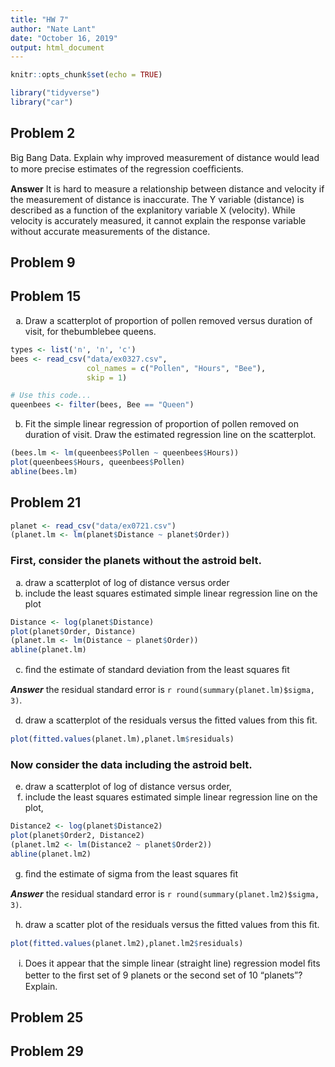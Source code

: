 ```yaml
---
title: "HW 7"
author: "Nate Lant"
date: "October 16, 2019"
output: html_document
---
```


```r
knitr::opts_chunk$set(echo = TRUE)

library("tidyverse")
library("car")
```

## Problem 2
Big Bang Data. Explain why improved measurement of distance would lead to more precise estimates of the regression coefﬁcients.

**Answer** It is hard to measure a relationship between distance and velocity if the measurement of distance is inaccurate. The Y variable (distance) is described as a function of the explanitory variable X (velocity). While velocity is accurately measured, it cannot explain the response variable without accurate measurements of the distance.

## Problem 9


## Problem 15
(a) Draw a scatterplot of proportion of pollen removed versus duration of visit, for thebumblebee queens. 

```r
types <- list('n', 'n', 'c')
bees <- read_csv("data/ex0327.csv",
                 col_names = c("Pollen", "Hours", "Bee"), 
                 skip = 1)

# Use this code...
queenbees <- filter(bees, Bee == "Queen")
```

(b) Fit the simple linear regression of proportion of pollen removed on duration of visit. Draw the estimated regression line on the scatterplot.

```r
(bees.lm <- lm(queenbees$Pollen ~ queenbees$Hours))
plot(queenbees$Hours, queenbees$Pollen)
abline(bees.lm)
```

## Problem 21
```r
planet <- read_csv("data/ex0721.csv")
(planet.lm <- lm(planet$Distance ~ planet$Order))
```
### First, consider the planets without the astroid belt.
(a) draw a scatterplot of log of distance versus order
(b) include the least squares estimated simple linear regression line on the plot
```r
Distance <- log(planet$Distance)
plot(planet$Order, Distance)
(planet.lm <- lm(Distance ~ planet$Order))
abline(planet.lm)

```

(c) ﬁnd the estimate of standard deviation from the least squares ﬁt

***Answer*** the residual standard error is `r round(summary(planet.lm)$sigma, 3)`.

(d) draw a scatterplot of the residuals versus the ﬁtted values from this ﬁt. 
```r
plot(fitted.values(planet.lm),planet.lm$residuals)
```

### Now consider the data including the astroid belt.
(e) draw a scatterplot of log of distance versus order, 
(f) include the least squares estimated simple linear regression line on the plot, 
```r
Distance2 <- log(planet$Distance2)
plot(planet$Order2, Distance2)
(planet.lm2 <- lm(Distance2 ~ planet$Order2))
abline(planet.lm2)
```

(g) ﬁnd the estimate of sigma from the least squares ﬁt

***Answer*** the residual standard error is `r round(summary(planet.lm2)$sigma, 3)`.

(h) draw a scatter plot of the residuals versus the ﬁtted values from this ﬁt. 
```r
plot(fitted.values(planet.lm2),planet.lm2$residuals)
```

(i) Does it appear that the simple linear (straight line) regression model ﬁts better to the ﬁrst set of 9 planets or the second set of 10 “planets”? Explain. 


## Problem 25

## Problem 29



